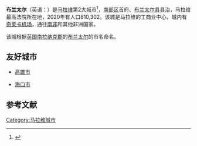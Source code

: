 {{noteTA
|T=zh-hans:布兰太尔 (马拉维);zh-tw:布蘭岱 (馬拉威);
|1=zh-hans:布兰太尔;zh-tw:布蘭岱;
|2=zh-hans:马拉维;zh-tw:馬拉威;
}}
{{Infobox settlement
| official_name                   = 布蘭岱
| other_name                      = 
| native_name                     = Blantyre  
| nickname                        = 
| settlement_type                 = 城市
| motto                           = 
| image_skyline                   = Blantyre.JPG
| imagesize                       = 
| image_caption                   = 
| image_flag                      = 
| flag_size                       = 
| image_seal                      = 
| seal_size                       = 
| image_shield                    = 
| shield_size                     = 
| image_blank_emblem              = 
| blank_emblem_type               = 
| blank_emblem_size               = 
| image_map                       = 
| mapsize                         = 
| map_caption                     = 
| image_map1                      = 
| mapsize1                        = 
| map_caption1                    = 
| image_dot_map                   = 
| dot_mapsize                     = 
| dot_map_caption                 = 
| dot_x                           = 
| dot_y                           = 
| pushpin_map                     = Malawi
| pushpin_mapsize                 = 240
| pushpin_label_position          = bottom
| pushpin_map_caption             = 布蘭岱於馬拉威位置圖
| coordinates_display                = inline,title
| coordinates_region                = MW
| subdivision_type                = 國家
| subdivision_name                = {{flag|Malawi}}
| subdivision_type1               = [[馬拉威行政區劃|區]]
| subdivision_name1               = [[南部区_(马拉维)|南部区]]
| subdivision_type2               = 縣
| subdivision_name2               = [[布蘭太爾縣|布蘭太爾縣]]
| subdivision_type3               = 
| subdivision_name3               = 
| subdivision_type4               = 
| subdivision_name4               = 
| government_footnotes            = 
| government_type                 = 
| leader_title                    = 
| leader_name                     = 
| leader_title1                   = 
| leader_name1                    = 
| leader_title2                   = 
| leader_name2                    = 
| leader_title3                   = 
| leader_name3                    = 
| leader_title4                   = 
| leader_name4                    = 
| established_title               = 
| established_date                = 
| established_title2              = 
| established_date2               = 
| established_title3              = 
| established_date3               = 
| area_magnitude                  = 
| unit_pref                       = 英制
| area_footnotes                  = 
| area_total_km2                  = 
| area_land_km2                   =  
| area_water_km2                  = 
| area_total_sq_mi                = 
| area_land_sq_mi                 = 
| area_water_sq_mi                = 
| area_water_percent              = 
| area_urban_km2                  = 
| area_urban_sq_mi                = 
| area_metro_km2                  = 
| area_metro_sq_mi                = 
| area_blank1_title               = 
| area_blank1_km2                 = 
| area_blank1_sq_mi               = 
| population_as_of                = 2018年
| population_footnotes            = 
| population_note                 = 
| population_total                = 804596
| population_density_km2          = 
| population_density_sq_mi        = 
| population_metro                = 
| population_density_metro_km2    = 
| population_density_metro_sq_mi  = 
| population_urban                = 
| population_density_urban_km2    = 
| population_density_urban_sq_mi  = 
| population_blank1_title         = 種族
| population_blank1               = 
| population_blank2_title         = 宗教
| population_blank2               = 
| population_density_blank1_km2   = 
| population_density_blank1_sq_mi = 
| timezone                        = [[馬拉維標準時間|MST]]
| utc_offset                      = +2
| timezone_DST                    = 
| utc_offset_DST                  = 
| latd                            = 15
| latm                            = 47
| lats                            = 10
| latNS                           = S
| longd                           = 35
| longm                           = 0
| longs                           = 21
| longEW                          = E
| elevation_footnotes             = 
| elevation_m                     = 
| elevation_ft                    = 
| postal_code_type                = 
| postal_code                     = 
| area_code                       = 
| blank_name                      = 
| blank_info                      = 
| blank1_name                     = 
| blank1_info                     = 
| website                         = 
| footnotes                       = 
}}
'''布兰太尔'''（英语：'''{{lang|en|Blantyre}}'''）是[[马拉维|马拉维]]第2大城市<ref>{{Cite web |url=http://www.nsomalawi.mw/images/stories/data_on_line/general/yearbook/2018%20Statistical%20Yearbook.pdf |title=存档副本 |access-date=2021-08-14 |archive-date=2021-08-14 |archive-url=https://web.archive.org/web/20210814154913/http://www.nsomalawi.mw/images/stories/data_on_line/general/yearbook/2018%20Statistical%20Yearbook.pdf |dead-url=no }}</ref>，[[南部区_(马拉维)|南部区]]首府、[[布兰太尔县|布兰太尔县]]县治，马拉维最高法院所在地，2020年有人口810,302。该城是马拉维的工商业中心，城内有[[奇莱卡机场|奇莱卡机场]]，通往[[南非|南非]]和其他非洲国家。

该城根据[[英国|英国]][[南拉纳克郡|南拉纳克郡]]的[[布兰太尔_(南拉纳克郡)|布兰太尔]]的市名命名。

== 友好城市 ==
*{{flag|TWN}}[[高雄市|高雄市]]
*{{flag|PRC}}[[海口市|海口市]]

==参考文献==
{{reflist}}

{{Commonscat|Blantyre, Malawi}}

{{DEFAULTSORT:Blantyre}}
[[Category:马拉维城市|Category:马拉维城市]]